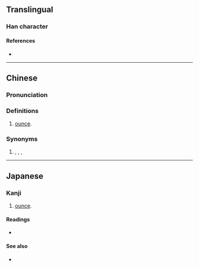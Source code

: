 {{also|唡}}
{{character info/new}}
==Translingual==

===Han character===
{{Han char|rn=30|rad=口|as=08|sn=11|four=61027|canj=RMLB|ids=⿰口兩}}

====References====
* {{Han ref|kx=0196.261|dkj=03875|hdz=10638.060|uh=5562|ud=21858|bh=D479|bd=54393}}

----

==Chinese==
{{zh-forms|s=唡}}

===Pronunciation===
{{zh-pron
|m=liǎng
|m-s=
|c=loeng5,loeng2
|c-t=
|g=
|h=pfs=
|j=
|md=
|mn=
|mn-t=
|w=
|x=
|mc=y
|oc=y
|cat=n
}}

===Definitions===
{{zh-hanzi}}

# {{lb|zh|dated}} [[ounce]].

===Synonyms===
# {{sense|ounce}} {{zh-l|英兩}}, {{zh-l|安士}}, {{zh-l|盎士}}, {{zh-l|盎斯}}

----

==Japanese==

===Kanji===
{{ja-kanji|grade=|rs=口08}}

# {{lb|ja|dated}} [[ounce]].

====Readings====
* {{ja-readings|on=[[りょう]] (ryō)|kun=[[オンス]] (onsu)}}

====See also====
* {{l|ja|𬼄}}